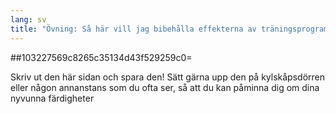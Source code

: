 ```yaml
---
lang: sv
title: "Övning: Så här vill jag bibehålla effekterna av träningsprogrammet"
---
```


##103227569c8265c35134d43f529259c0=

Skriv ut den här sidan och spara den! Sätt gärna upp den på kylskåpsdörren eller
någon annanstans som du ofta ser, så att du kan påminna dig om dina 
nyvunna färdigheter
